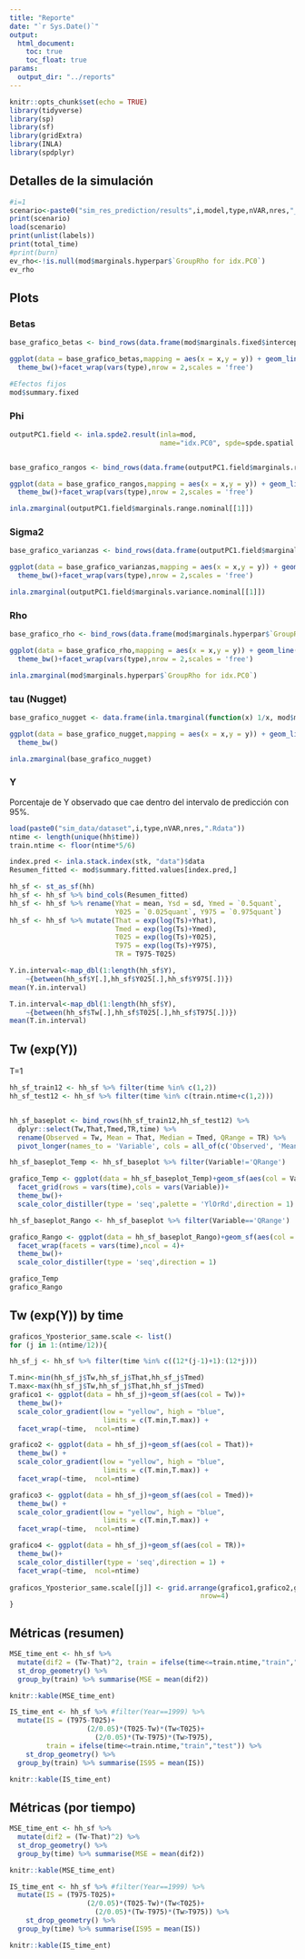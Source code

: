 ```yaml
---
title: "Reporte"
date: "`r Sys.Date()`"
output:
  html_document:
    toc: true
    toc_float: true
params: 
  output_dir: "../reports"
---
```



```r
knitr::opts_chunk$set(echo = TRUE)
library(tidyverse)
library(sp)
library(sf)
library(gridExtra)
library(INLA)
library(spdplyr)
```

## Detalles de la simulación

```r
#i=1
scenario<-paste0("sim_res_prediction/results",i,model,type,nVAR,nres,"_prediction.Rdata")
print(scenario)
load(scenario)
print(unlist(labels))
print(total_time)
#print(burn)
ev_rho<-!is.null(mod$marginals.hyperpar$`GroupRho for idx.PC0`)
ev_rho
```

## Plots

### Betas

```r
base_grafico_betas <- bind_rows(data.frame(mod$marginals.fixed$intercept,type='beta0'))

ggplot(data = base_grafico_betas,mapping = aes(x = x,y = y)) + geom_line()+
  theme_bw()+facet_wrap(vars(type),nrow = 2,scales = 'free')

#Efectos fijos
mod$summary.fixed
```

### Phi

```r
outputPC1.field <- inla.spde2.result(inla=mod,
                                     name="idx.PC0", spde=spde.spatial.vcm, do.transf=TRUE)


base_grafico_rangos <- bind_rows(data.frame(outputPC1.field$marginals.range.nominal$range.nominal.1,type='PC1'))

ggplot(data = base_grafico_rangos,mapping = aes(x = x,y = y)) + geom_line()+
  theme_bw()+facet_wrap(vars(type),nrow = 2,scales = 'free')

inla.zmarginal(outputPC1.field$marginals.range.nominal[[1]])
```

### Sigma2

```r
base_grafico_varianzas <- bind_rows(data.frame(outputPC1.field$marginals.variance.nominal$variance.nominal.1,type='PC1'))

ggplot(data = base_grafico_varianzas,mapping = aes(x = x,y = y)) + geom_line()+
  theme_bw()+facet_wrap(vars(type),nrow = 2,scales = 'free')

inla.zmarginal(outputPC1.field$marginals.variance.nominal[[1]])
```

### Rho


```r
base_grafico_rho <- bind_rows(data.frame(mod$marginals.hyperpar$`GroupRho for idx.PC0`,type='PC0'))

ggplot(data = base_grafico_rho,mapping = aes(x = x,y = y)) + geom_line()+
  theme_bw()+facet_wrap(vars(type),nrow = 2,scales = 'free')

inla.zmarginal(mod$marginals.hyperpar$`GroupRho for idx.PC0`)
```

### tau (Nugget)

```r

base_grafico_nugget <- data.frame(inla.tmarginal(function(x) 1/x, mod$marginals.hyper$`Precision for the Gaussian observations`))

ggplot(data = base_grafico_nugget,mapping = aes(x = x,y = y)) + geom_line()+
  theme_bw()

inla.zmarginal(base_grafico_nugget)
```

### Y

Porcentaje de Y observado que cae dentro del intervalo de predicción con 95%.

```r

load(paste0("sim_data/dataset",i,type,nVAR,nres,".Rdata"))
ntime <- length(unique(hh$time))
train.ntime <- floor(ntime*5/6)

index.pred <- inla.stack.index(stk, "data")$data
Resumen_fitted <- mod$summary.fitted.values[index.pred,]

hh_sf <- st_as_sf(hh)
hh_sf <- hh_sf %>% bind_cols(Resumen_fitted)
hh_sf <- hh_sf %>% rename(Yhat = mean, Ysd = sd, Ymed = `0.5quant`, 
                          Y025 = `0.025quant`, Y975 = `0.975quant`)
hh_sf <- hh_sf %>% mutate(That = exp(log(Ts)+Yhat), 
                          Tmed = exp(log(Ts)+Ymed),
                          T025 = exp(log(Ts)+Y025),
                          T975 = exp(log(Ts)+Y975),
                          TR = T975-T025)

Y.in.interval<-map_dbl(1:length(hh_sf$Y),
    ~{between(hh_sf$Y[.],hh_sf$Y025[.],hh_sf$Y975[.])})
mean(Y.in.interval)

T.in.interval<-map_dbl(1:length(hh_sf$Y),
    ~{between(hh_sf$Tw[.],hh_sf$T025[.],hh_sf$T975[.])})
mean(T.in.interval)


```

## Tw (exp(Y))


T=1

```r

hh_sf_train12 <- hh_sf %>% filter(time %in% c(1,2))
hh_sf_test12 <- hh_sf %>% filter(time %in% c(train.ntime+c(1,2)))


hh_sf_baseplot <- bind_rows(hh_sf_train12,hh_sf_test12) %>%
  dplyr::select(Tw,That,Tmed,TR,time) %>%
  rename(Observed = Tw, Mean = That, Median = Tmed, QRange = TR) %>%
  pivot_longer(names_to = 'Variable', cols = all_of(c('Observed', 'Mean', 'Median', 'QRange')), values_to = 'Value')

hh_sf_baseplot_Temp <- hh_sf_baseplot %>% filter(Variable!='QRange') 

grafico_Temp <- ggplot(data = hh_sf_baseplot_Temp)+geom_sf(aes(col = Value))+
  facet_grid(rows = vars(time),cols = vars(Variable))+
  theme_bw()+
  scale_color_distiller(type = 'seq',palette = 'YlOrRd',direction = 1)

hh_sf_baseplot_Rango <- hh_sf_baseplot %>% filter(Variable=='QRange') 

grafico_Rango <- ggplot(data = hh_sf_baseplot_Rango)+geom_sf(aes(col = Value))+
  facet_wrap(facets = vars(time),ncol = 4)+
  theme_bw()+
  scale_color_distiller(type = 'seq',direction = 1)

grafico_Temp
grafico_Rango
```

## Tw (exp(Y)) by time


```r
graficos_Yposterior_same.scale <- list()
for (j in 1:(ntime/12)){

hh_sf_j <- hh_sf %>% filter(time %in% c((12*(j-1)+1):(12*j)))

T.min<-min(hh_sf_j$Tw,hh_sf_j$That,hh_sf_j$Tmed)
T.max<-max(hh_sf_j$Tw,hh_sf_j$That,hh_sf_j$Tmed)
grafico1 <- ggplot(data = hh_sf_j)+geom_sf(aes(col = Tw))+
  theme_bw()+
  scale_color_gradient(low = "yellow", high = "blue",
                       limits = c(T.min,T.max)) +
  facet_wrap(~time,  ncol=ntime)

grafico2 <- ggplot(data = hh_sf_j)+geom_sf(aes(col = That))+
  theme_bw() +
  scale_color_gradient(low = "yellow", high = "blue",
                       limits = c(T.min,T.max)) +
  facet_wrap(~time,  ncol=ntime)

grafico3 <- ggplot(data = hh_sf_j)+geom_sf(aes(col = Tmed))+
  theme_bw() +  
  scale_color_gradient(low = "yellow", high = "blue",
                       limits = c(T.min,T.max)) +
  facet_wrap(~time,  ncol=ntime)

grafico4 <- ggplot(data = hh_sf_j)+geom_sf(aes(col = TR))+
  theme_bw()+
  scale_color_distiller(type = 'seq',direction = 1) +
  facet_wrap(~time,  ncol=ntime)
                                            
graficos_Yposterior_same.scale[[j]] <- grid.arrange(grafico1,grafico2,grafico3,grafico4,
                                               nrow=4)
}

```



## Métricas (resumen)
```r

MSE_time_ent <- hh_sf %>% 
  mutate(dif2 = (Tw-That)^2, train = ifelse(time<=train.ntime,"train","test")) %>%
  st_drop_geometry() %>%
  group_by(train) %>% summarise(MSE = mean(dif2))

knitr::kable(MSE_time_ent)

IS_time_ent <- hh_sf %>% #filter(Year==1999) %>% 
  mutate(IS = (T975-T025)+
                   (2/0.05)*(T025-Tw)*(Tw<T025)+ 
                     (2/0.05)*(Tw-T975)*(Tw>T975),
         train = ifelse(time<=train.ntime,"train","test")) %>%
    st_drop_geometry() %>%
  group_by(train) %>% summarise(IS95 = mean(IS))

knitr::kable(IS_time_ent)
```

## Métricas (por tiempo)

```r
MSE_time_ent <- hh_sf %>% 
  mutate(dif2 = (Tw-That)^2) %>%
  st_drop_geometry() %>%
  group_by(time) %>% summarise(MSE = mean(dif2))

knitr::kable(MSE_time_ent)

IS_time_ent <- hh_sf %>% #filter(Year==1999) %>% 
  mutate(IS = (T975-T025)+
                   (2/0.05)*(T025-Tw)*(Tw<T025)+ 
                     (2/0.05)*(Tw-T975)*(Tw>T975)) %>%
    st_drop_geometry() %>%
  group_by(time) %>% summarise(IS95 = mean(IS))

knitr::kable(IS_time_ent)

```